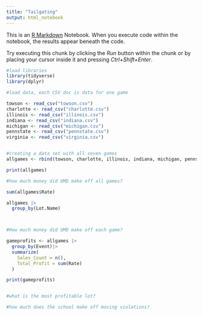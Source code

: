 ```yaml
---
title: "Tailgating"
output: html_notebook
---
```


This is an [R Markdown](http://rmarkdown.rstudio.com) Notebook. When you execute code within the notebook, the results appear beneath the code. 

Try executing this chunk by clicking the *Run* button within the chunk or by placing your cursor inside it and pressing *Ctrl+Shift+Enter*. 

```r
#load libraries 
library(tidyverse)
library(dplyr)

```

```r
#load data, each CSV doc is data for one game 

towson <- read_csv("towson.csv")
charlotte <- read_csv("charlotte.csv")
illinois <- read_csv("illinois.csv")
indiana <- read_csv("indiana.csv")
michigan <- read_csv("michigan.csv")
pennstate <- read_csv("pennstate.csv")
virginia <- read_csv("virginia.csv")


#creating a data set with all seven games 
allgames <- rbind(towson, charlotte, illinois, indiana, michigan, pennstate, virginia)

print(allgames)
```


```r
#how much money did UMD make off all games? 

sum(allgames$Rate)

allgames |>
  group_by(Lot.Name)



#How much money did UMD make off each game?

gameprofits <- allgames |>
  group_by(Event)|>
  summarize(
    Sales_Count = n(),
    Total_Profit = sum(Rate)
  )

print(gameprofits)


#what is the most profitable lot? 

#how much does the school make off moving violations? 


```

